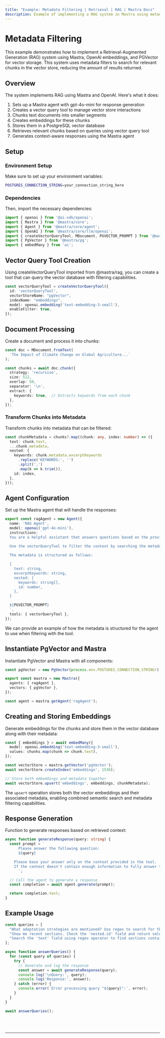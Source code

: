 ```yaml
---
title: "Example: Metadata Filtering | Retrieval | RAG | Mastra Docs"
description: Example of implementing a RAG system in Mastra using metadata filters to search for relevant chunks in the vector store.
---
```



# Metadata Filtering

This example demonstrates how to implement a Retrieval-Augmented Generation (RAG) system using Mastra, OpenAI embeddings, and PGVector for vector storage.
This system uses metadata filters to search for relevant chunks in the vector store, reducing the amount of results returned.

## Overview

The system implements RAG using Mastra and OpenAI. Here's what it does:

1. Sets up a Mastra agent with gpt-4o-mini for response generation
2. Creates a vector query tool to manage vector store interactions
3. Chunks text documents into smaller segments
4. Creates embeddings for these chunks
5. Stores them in a PostgreSQL vector database
6. Retrieves relevant chunks based on queries using vector query tool
7. Generates context-aware responses using the Mastra agent

## Setup

### Environment Setup

Make sure to set up your environment variables:

```bash filename=".env"
POSTGRES_CONNECTION_STRING=your_connection_string_here
```

### Dependencies

Then, import the necessary dependencies:

```typescript copy showLineNumbers filename="src/mastra/index.ts"
import { openai } from '@ai-sdk/openai';
import { Mastra } from '@mastra/core';
import { Agent } from '@mastra/core/agent';
import { OpenAI } from '@mastra/core/llm/openai';
import { createVectorQueryTool, MDocument, PGVECTOR_PROMPT } from '@mastra/rag';
import { PgVector } from '@mastra/pg';
import { embedMany } from 'ai';
```

## Vector Query Tool Creation

Using createVectorQueryTool imported from @mastra/rag, you can create a tool that can query the vector database with filtering capabilities.

```typescript copy showLineNumbers{9} filename="src/mastra/index.ts"
const vectorQueryTool = createVectorQueryTool({
  id: 'vectorQueryTool',
  vectorStoreName: "pgVector",
  indexName: "embeddings",
  model: openai.embedding('text-embedding-3-small'),
  enableFilter: true,
});
```

## Document Processing

Create a document and process it into chunks:

```typescript copy showLineNumbers{17} filename="src/mastra/index.ts"
const doc = MDocument.fromText(
  `The Impact of Climate Change on Global Agriculture...`
);

const chunks = await doc.chunk({
  strategy: 'recursive',
  size: 512,
  overlap: 50,
  separator: '\n',
  extract: {
    keywords: true,  // Extracts keywords from each chunk
  },
});
```

### Transform Chunks into Metadata

Transform chunks into metadata that can be filtered:

```typescript copy showLineNumbers{31} filename="src/mastra/index.ts"
const chunkMetadata = chunks?.map((chunk: any, index: number) => ({
  text: chunk.text,
  ...chunk.metadata,
  nested: {
    keywords: chunk.metadata.excerptKeywords
      .replace('KEYWORDS:', '')
      .split(',')
      .map(k => k.trim()),
    id: index,
  },
}));
```

## Agent Configuration

Set up the Mastra agent that will handle the responses:

```typescript copy showLineNumbers{43} filename="src/mastra/index.ts"
export const ragAgent = new Agent({
  name: 'RAG Agent',
  model: openai('gpt-4o-mini'),
  instructions: `
  You are a helpful assistant that answers questions based on the provided context. Keep your answers concise and relevant.

  Use the vectorQueryTool to filter the context by searching the metadata.
  
  The metadata is structured as follows:

  {
    text: string,
    excerptKeywords: string,
    nested: {
      keywords: string[],
      id: number,
    },
  }

  ${PGVECTOR_PROMPT}
  `,
  tools: { vectorQueryTool },
});
```

We can provide an example of how the metadata is structured for the agent to use when filtering with the tool.

## Instantiate PgVector and Mastra

Instantiate PgVector and Mastra with all components:

```typescript copy showLineNumbers{69} filename="src/mastra/index.ts"
const pgVector = new PgVector(process.env.POSTGRES_CONNECTION_STRING!);

export const mastra = new Mastra({
  agents: { ragAgent },
  vectors: { pgVector },
});

const agent = mastra.getAgent('ragAgent');
```

## Creating and Storing Embeddings

Generate embeddings for the chunks and store them in the vector database along with their metadata:

```typescript copy showLineNumbers{78} filename="src/mastra/index.ts"
const { embeddings } = await embedMany({
  model: openai.embedding('text-embedding-3-small'),
  values: chunks.map(chunk => chunk.text),
});

const vectorStore = mastra.getVector('pgVector');
await vectorStore.createIndex('embeddings', 1536);

// Store both embeddings and metadata together
await vectorStore.upsert('embeddings', embeddings, chunkMetadata);
```

The `upsert` operation stores both the vector embeddings and their associated metadata, enabling combined semantic search and metadata filtering capabilities.

## Response Generation

Function to generate responses based on retrieved context:

```typescript copy showLineNumbers{90} filename="src/mastra/index.ts"
async function generateResponse(query: string) {
  const prompt = `
      Please answer the following question:
      ${query}

    Please base your answer only on the context provided in the tool.
    If the context doesn't contain enough information to fully answer the question, please state that explicitly.
      `;

  // Call the agent to generate a response
  const completion = await agent.generate(prompt);

  return completion.text;
}
```

## Example Usage

```typescript copy showLineNumbers{105} filename="src/mastra/index.ts"
const queries = [
  "What adaptation strategies are mentioned? Use regex to search for the word 'adaptation' in the 'nested.keywords' field.",
  "Show me recent sections. Check the 'nested.id' field and return values that are greater than 2.",
  "Search the 'text' field using regex operator to find sections containing 'temperature'.",
];

async function answerQueries() {
  for (const query of queries) {
    try {
      // Generate and log the response
      const answer = await generateResponse(query);
      console.log('\nQuery:', query);
      console.log('Response:', answer);
    } catch (error) {
      console.error(`Error processing query "${query}":`, error);
    }
  }
}

await answerQueries();
```

<br />
<br />
<hr className="dark:border-[#404040] border-gray-300" />
<br />
<br />
<GithubLink
  link={
    "https://github.com/mastra-ai/mastra/blob/main/examples/basics/rag/filter-rag"
  }
/>
